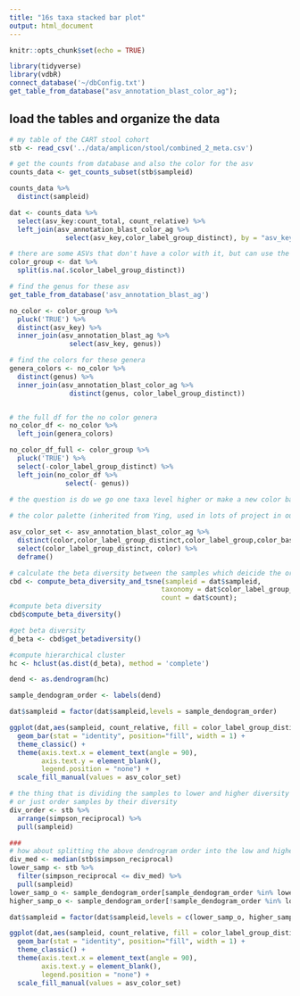 ```yaml
---
title: "16s taxa stacked bar plot"
output: html_document
---
```


```r
knitr::opts_chunk$set(echo = TRUE)
```

```r
library(tidyverse)
library(vdbR)
connect_database('~/dbConfig.txt')
get_table_from_database("asv_annotation_blast_color_ag");
```


## load the tables and organize the data

```r
# my table of the CART stool cohort
stb <- read_csv('../data/amplicon/stool/combined_2_meta.csv')

# get the counts from database and also the color for the asv 
counts_data <- get_counts_subset(stb$sampleid)

counts_data %>% 
  distinct(sampleid)
```


```r
dat <- counts_data %>% 
  select(asv_key:count_total, count_relative) %>% 
  left_join(asv_annotation_blast_color_ag %>% 
              select(asv_key,color_label_group_distinct), by = "asv_key")

# there are some ASVs that don't have a color with it, but can use the color for the genus level
color_group <- dat %>% 
  split(is.na(.$color_label_group_distinct))

# find the genus for these asv
get_table_from_database('asv_annotation_blast_ag')

no_color <- color_group %>% 
  pluck('TRUE') %>% 
  distinct(asv_key) %>% 
  inner_join(asv_annotation_blast_ag %>% 
               select(asv_key, genus)) 

# find the colors for these genera
genera_colors <- no_color %>% 
  distinct(genus) %>% 
  inner_join(asv_annotation_blast_color_ag %>% 
               distinct(genus, color_label_group_distinct))


# the full df for the no color genera
no_color_df <- no_color %>% 
  left_join(genera_colors)

no_color_df_full <- color_group %>% 
  pluck('TRUE') %>% 
  select(-color_label_group_distinct) %>% 
  left_join(no_color_df %>% 
              select(- genus))
  
# the question is do we go one taxa level higher or make a new color base and shades for the new asv 
```


```r
# the color palette (inherited from Ying, used in lots of project in our lab, the palette used in the NEJM paper Fig 2D https://www.nejm.org/doi/full/10.1056/NEJMoa1900623)

asv_color_set <- asv_annotation_blast_color_ag %>% 
  distinct(color,color_label_group_distinct,color_label_group,color_base) %>% 
  select(color_label_group_distinct, color) %>% 
  deframe()
```

```r
# calculate the beta diversity between the samples which deicide the order of the samples in the plot
cbd <- compute_beta_diversity_and_tsne(sampleid = dat$sampleid, 
                                      taxonomy = dat$color_label_group_distinct,
                                      count = dat$count);
#compute beta diversity
cbd$compute_beta_diversity()
```

```r
#get beta diversity
d_beta <- cbd$get_betadiversity() 

#compute hierarchical cluster
hc <- hclust(as.dist(d_beta), method = 'complete')

dend <- as.dendrogram(hc)

sample_dendogram_order <- labels(dend)

dat$sampleid = factor(dat$sampleid,levels = sample_dendogram_order)

ggplot(dat,aes(sampleid, count_relative, fill = color_label_group_distinct) ) +
  geom_bar(stat = "identity", position="fill", width = 1) +
  theme_classic() +
  theme(axis.text.x = element_text(angle = 90),
        axis.text.y = element_blank(),
        legend.position = "none") +
  scale_fill_manual(values = asv_color_set)

```

```r
# the thing that is dividing the samples to lower and higher diversity 
# or just order samples by their diversity
div_order <- stb %>% 
  arrange(simpson_reciprocal) %>% 
  pull(sampleid)

###
# how about splitting the above dendrogram order into the low and higher diversity groups
div_med <- median(stb$simpson_reciprocal)
lower_samp <- stb %>% 
  filter(simpson_reciprocal <= div_med) %>% 
  pull(sampleid)
lower_samp_o <- sample_dendogram_order[sample_dendogram_order %in% lower_samp]
higher_samp_o <- sample_dendogram_order[!sample_dendogram_order %in% lower_samp]

dat$sampleid = factor(dat$sampleid,levels = c(lower_samp_o, higher_samp_o))

ggplot(dat,aes(sampleid, count_relative, fill = color_label_group_distinct) ) +
  geom_bar(stat = "identity", position="fill", width = 1) +
  theme_classic() +
  theme(axis.text.x = element_text(angle = 90),
        axis.text.y = element_blank(),
        legend.position = "none") +
  scale_fill_manual(values = asv_color_set)
```
